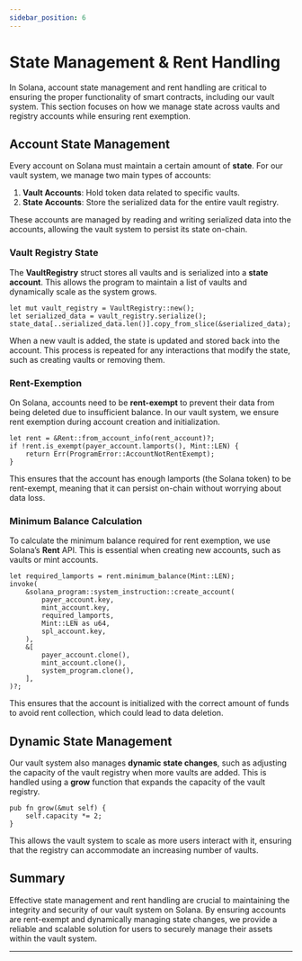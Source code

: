 ```yaml
---
sidebar_position: 6
---
```


# State Management & Rent Handling

In Solana, account state management and rent handling are critical to ensuring the proper functionality of smart contracts, including our vault system. This section focuses on how we manage state across vaults and registry accounts while ensuring rent exemption.

## Account State Management

Every account on Solana must maintain a certain amount of **state**. For our vault system, we manage two main types of accounts:

1. **Vault Accounts**: Hold token data related to specific vaults.
2. **State Accounts**: Store the serialized data for the entire vault registry.

These accounts are managed by reading and writing serialized data into the accounts, allowing the vault system to persist its state on-chain.

### Vault Registry State

The **VaultRegistry** struct stores all vaults and is serialized into a **state account**. This allows the program to maintain a list of vaults and dynamically scale as the system grows.

```text title="Vault Registry State"
let mut vault_registry = VaultRegistry::new();
let serialized_data = vault_registry.serialize();
state_data[..serialized_data.len()].copy_from_slice(&serialized_data);
```

When a new vault is added, the state is updated and stored back into the account. This process is repeated for any interactions that modify the state, such as creating vaults or removing them.

### Rent-Exemption

On Solana, accounts need to be **rent-exempt** to prevent their data from being deleted due to insufficient balance. In our vault system, we ensure rent exemption during account creation and initialization.

```text title="Rent Exemption Check"
let rent = &Rent::from_account_info(rent_account)?;
if !rent.is_exempt(payer_account.lamports(), Mint::LEN) {
    return Err(ProgramError::AccountNotRentExempt);
}
```

This ensures that the account has enough lamports (the Solana token) to be rent-exempt, meaning that it can persist on-chain without worrying about data loss.

### Minimum Balance Calculation

To calculate the minimum balance required for rent exemption, we use Solana’s **Rent** API. This is essential when creating new accounts, such as vaults or mint accounts.

```text title="Minimum Balance Calculation"
let required_lamports = rent.minimum_balance(Mint::LEN);
invoke(
    &solana_program::system_instruction::create_account(
        payer_account.key,
        mint_account.key,
        required_lamports,
        Mint::LEN as u64,
        spl_account.key,
    ),
    &[
        payer_account.clone(),
        mint_account.clone(),
        system_program.clone(),
    ],
)?;
```

This ensures that the account is initialized with the correct amount of funds to avoid rent collection, which could lead to data deletion.

## Dynamic State Management

Our vault system also manages **dynamic state changes**, such as adjusting the capacity of the vault registry when more vaults are added. This is handled using a **grow** function that expands the capacity of the vault registry.

```text title="Dynamic State Growth"
pub fn grow(&mut self) {
    self.capacity *= 2;
}
```

This allows the vault system to scale as more users interact with it, ensuring that the registry can accommodate an increasing number of vaults.

## Summary

Effective state management and rent handling are crucial to maintaining the integrity and security of our vault system on Solana. By ensuring accounts are rent-exempt and dynamically managing state changes, we provide a reliable and scalable solution for users to securely manage their assets within the vault system.

---
